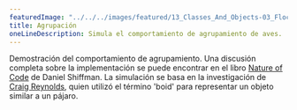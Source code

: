 ---
featuredImage: "../../../images/featured/13_Classes_And_Objects-03_Flocking-thumbnail.png"
title: Agrupación
oneLineDescription: Simula el comportamiento de agrupamiento de aves.
---

Demostración del comportamiento de agrupamiento.
Una discusión completa sobre la implementación se puede encontrar en el libro
<a href="https://natureofcode.com/book/chapter-6-autonomous-agents/">Nature of Code</a>
de Daniel Shiffman. La simulación se basa en la investigación de
<a href="http://www.red3d.com/cwr/">Craig Reynolds</a>, quien
utilizó el término 'boid' para representar un objeto similar a un pájaro.